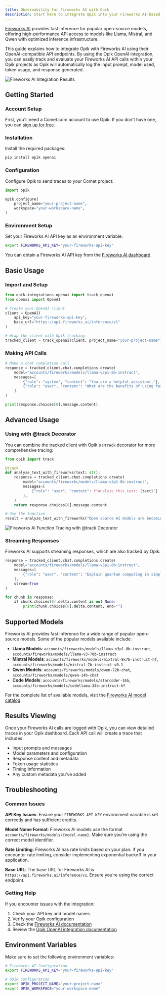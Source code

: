 ```yaml
---
title: Observability for Fireworks AI with Opik
description: Start here to integrate Opik into your Fireworks AI-based genai application for end-to-end LLM observability, unit testing, and optimization.
---
```


[Fireworks AI](https://fireworks.ai/) provides fast inference for popular open-source models, offering high-performance API access to models like Llama, Mistral, and Qwen with optimized inference infrastructure.

This guide explains how to integrate Opik with Fireworks AI using their OpenAI-compatible API endpoints. By using the Opik OpenAI integration, you can easily track and evaluate your Fireworks AI API calls within your Opik projects as Opik will automatically log the input prompt, model used, token usage, and response generated.

![Fireworks AI Integration Results](/img/tracing/fireworks_ai_integration.png)

## Getting Started

### Account Setup

First, you'll need a Comet.com account to use Opik. If you don't have one, you can [sign up for free](https://www.comet.com/signup?utm_source=opik&utm_medium=docs&utm_campaign=fireworks-ai-integration).

### Installation

Install the required packages:

```bash
pip install opik openai
```

### Configuration

Configure Opik to send traces to your Comet project:

```python
import opik

opik.configure(
    project_name="your-project-name",
    workspace="your-workspace-name",
)
```

### Environment Setup

Set your Fireworks AI API key as an environment variable:

```bash
export FIREWORKS_API_KEY="your-fireworks-api-key"
```

You can obtain a Fireworks AI API key from the [Fireworks AI dashboard](https://fireworks.ai/api-keys).

## Basic Usage

### Import and Setup

```python
from opik.integrations.openai import track_openai
from openai import OpenAI

# Create your OpenAI client
client = OpenAI(
    api_key="your-fireworks-api-key",
    base_url="https://api.fireworks.ai/inference/v1"
)

# Wrap the client with Opik tracking
tracked_client = track_openai(client, project_name="your-project-name")
```

### Making API Calls

```python
# Make a chat completion call
response = tracked_client.chat.completions.create(
    model="accounts/fireworks/models/llama-v3p1-8b-instruct",
    messages=[
        {"role": "system", "content": "You are a helpful assistant."},
        {"role": "user", "content": "What are the benefits of using fast inference platforms?"}
    ]
)

print(response.choices[0].message.content)
```

## Advanced Usage

### Using with @track Decorator

You can combine the tracked client with Opik's `@track` decorator for more comprehensive tracing:

```python
from opik import track

@track
def analyze_text_with_fireworks(text: str):
    response = tracked_client.chat.completions.create(
        model="accounts/fireworks/models/llama-v3p1-8b-instruct",
        messages=[
            {"role": "user", "content": f"Analyze this text: {text}"}
        ],
    )
    return response.choices[0].message.content

# Use the function
result = analyze_text_with_fireworks("Open source AI models are becoming increasingly powerful.")
```

![Fireworks AI Function Tracing with @track Decorator](/img/tracing/fireworks_ai_integration_2.png)

### Streaming Responses

Fireworks AI supports streaming responses, which are also tracked by Opik:

```python
response = tracked_client.chat.completions.create(
    model="accounts/fireworks/models/llama-v3p1-8b-instruct",
    messages=[
        {"role": "user", "content": "Explain quantum computing in simple terms."}
    ],
    stream=True
)

for chunk in response:
    if chunk.choices[0].delta.content is not None:
        print(chunk.choices[0].delta.content, end="")
```

## Supported Models

Fireworks AI provides fast inference for a wide range of popular open-source models. Some of the popular models available include:

- **Llama Models**: `accounts/fireworks/models/llama-v3p1-8b-instruct`, `accounts/fireworks/models/llama-v3-70b-instruct`
- **Mistral Models**: `accounts/fireworks/models/mixtral-8x7b-instruct-hf`, `accounts/fireworks/models/mistral-7b-instruct-v0.1`
- **Qwen Models**: `accounts/fireworks/models/qwen-72b-chat`, `accounts/fireworks/models/qwen-14b-chat`
- **Code Models**: `accounts/fireworks/models/starcoder-16b`, `accounts/fireworks/models/codellama-34b-instruct-hf`

For the complete list of available models, visit the [Fireworks AI model catalog](https://fireworks.ai/models).

## Results Viewing

Once your Fireworks AI calls are logged with Opik, you can view detailed traces in your Opik dashboard. Each API call will create a trace that includes:

- Input prompts and messages
- Model parameters and configuration
- Response content and metadata
- Token usage statistics
- Timing information
- Any custom metadata you've added

## Troubleshooting

### Common Issues

**API Key Issues**: Ensure your `FIREWORKS_API_KEY` environment variable is set correctly and has sufficient credits.

**Model Name Format**: Fireworks AI models use the format `accounts/fireworks/models/{model-name}`. Make sure you're using the correct model identifier.

**Rate Limiting**: Fireworks AI has rate limits based on your plan. If you encounter rate limiting, consider implementing exponential backoff in your application.

**Base URL**: The base URL for Fireworks AI is `https://api.fireworks.ai/inference/v1`. Ensure you're using the correct endpoint.

### Getting Help

If you encounter issues with the integration:

1. Check your API key and model names
2. Verify your Opik configuration
3. Check the [Fireworks AI documentation](https://docs.fireworks.ai/)
4. Review the [Opik OpenAI integration documentation](/integrations/openai)

## Environment Variables

Make sure to set the following environment variables:

```bash
# Fireworks AI Configuration
export FIREWORKS_API_KEY="your-fireworks-api-key"

# Opik Configuration
export OPIK_PROJECT_NAME="your-project-name"
export OPIK_WORKSPACE="your-workspace-name"
```
